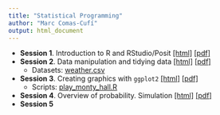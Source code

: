 ```yaml
---
title: "Statistical Programming"
author: "Marc Comas-Cufí"
output: html_document
---
```


-   __Session 1__. Introduction to R and RStudio/Posit [[html]](session-01-presentation.html) [[pdf]](session-01-presentation.pdf)
-   __Session 2__. Data manipulation and tidying data [[html]](session-02-presentation.html) [[pdf]](session-02-presentation.pdf) 
    * Datasets: [weather.csv](weather.csv)
-   __Session 3__. Creating graphics with `ggplot2` [[html]](session-03-presentation.html) [[pdf]](session-03-presentation.pdf)
    * Scripts: [play_monty_hall.R](play_monty_hall.R)
-   __Session 4__. Overview of probability. Simulation
[[html]](session-04-presentation.html) [[pdf]](session-04-presentation.pdf)
-   __Session 5__
